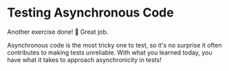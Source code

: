 # Testing Asynchronous Code

Another exercise done! :tada: Great job.

Asynchronous code is the most tricky one to test, so it's no surprise it often contributes to making tests unreliable. With what you learned today, you have what it takes to approach asynchronicity in tests!
